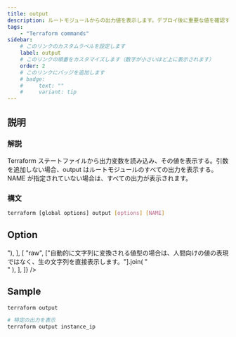 ```yaml
---
title: output
description: ルートモジュールからの出力値を表示します。デプロイ後に重要な値を確認する際に使用します。
tags:
    - "Terraform commands"
sidebar:
    # このリンクのカスタムラベルを設定します
    label: output
    # このリンクの順番をカスタマイズします（数字が小さいほど上に表示されます）
    order: 2
    # このリンクにバッジを追加します
    # badge:
    #     text: ""
    #     variant: tip
---
```



## 説明

### 解説

Terraform ステートファイルから出力変数を読み込み、その値を表示する。引数を追加しない場合、output はルートモジュールのすべての出力を表示する。
NAME が指定されていない場合は、すべての出力が表示されます。

### 構文

```bash
terraform [global options] output [options] [NAME]
```

## Option

<Table
    caption=""
    columns={["Option", "説明"]}
    data={[
        [
            "-state=path",
            [
                "読み込む状態ファイルのパス。デフォルトは 「terraform.tfstate」。リモート状態を使用する場合は無視される。",
            ].join("<br/>"),
        ],
        [
            "raw",
            ["自動的に文字列に変換される値型の場合は、人間向けの値の表現ではなく、生の文字列を直接表示します。"].join(
                "<br/>"
            ),
        ],
    ]}
/>

## Sample

```bash frame="none"
terraform output
```

```bash frame="none"
# 特定の出力を表示
terraform output instance_ip
```
